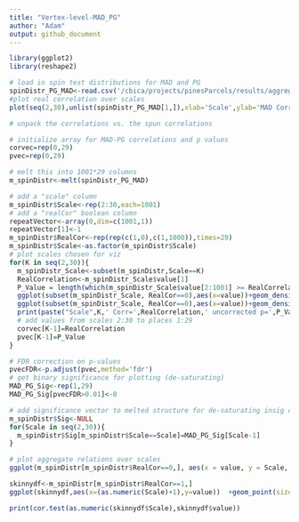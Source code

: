 ```yaml
---
title: "Vertex-level-MAD_PG"
author: "Adam"
output: github_document
---
```

```r
library(ggplot2)
library(reshape2)
```

```r
# load in spin test distributions for MAD and PG
spinDistr_PG_MAD<-read.csv('/cbica/projects/pinesParcels/results/aggregated_data/SpinTestDistrs_MAD_PG1.csv')
#plot real correlation over scales
plot(seq(2,30),unlist(spinDistr_PG_MAD[1,]),xlab='Scale',ylab='MAD Corr with PG')
```

```r
# unpack the correlations vs. the spun correlations

# initialize array for MAD-PG correlations and p values
corvec=rep(0,29)
pvec=rep(0,29)

# melt this into 1001*29 columns 
m_spinDistr<-melt(spinDistr_PG_MAD)

# add a "scale" column
m_spinDistr$Scale<-rep(2:30,each=1001)
# add a "realCor" boolean column
repeatVector<-array(0,dim=c(1001,1))
repeatVector[1]<-1
m_spinDistr$RealCor<-rep(rep(c(1,0),c(1,1000)),times=29)
m_spinDistr$Scale<-as.factor(m_spinDistr$Scale)
# plot scales chosen for viz
for(K in seq(2,30)){
  m_spinDistr_Scale<-subset(m_spinDistr,Scale==K)
  RealCorrelation<-m_spinDistr_Scale$value[1]
  P_Value = length(which(m_spinDistr_Scale$value[2:1001] >= RealCorrelation)) / 1000;
  ggplot(subset(m_spinDistr_Scale, RealCor==0),aes(x=value))+geom_density()+geom_point(data = m_spinDistr_Scale[1,],aes(y=0),size=7,color='#BC3754')+theme_classic(base_size=40)+ylab('')+xlab(expression(rho))+guides(y="none")
  ggplot(subset(m_spinDistr_Scale, RealCor==0),aes(x=value))+geom_density(size=1.5)+geom_vline(xintercept =  RealCorrelation,size=2,color='#BC3754')+theme_classic(base_size=40)+ylab('')+xlab('r')+guides(y="none")
  print(paste("Scale",K,' Corr=',RealCorrelation,' uncorrected p=',P_Value,sep=''))
  # add values from scales 2:30 to places 1:29
  corvec[K-1]=RealCorrelation
  pvec[K-1]=P_Value
}

# FDR correction on p-values
pvecFDR<-p.adjust(pvec,method='fdr')
# get binary significance for plotting (de-saturating)
MAD_PG_Sig<-rep(1,29)
MAD_PG_Sig[pvecFDR>0.01]<-0

# add significance vector to melted structure for de-saturating insig correlation values
m_spinDistr$Sig<-NULL
for(Scale in seq(2,30)){
  m_spinDistr$Sig[m_spinDistr$Scale==Scale]=MAD_PG_Sig[Scale-1]
}

```

```r
# plot aggregate relations over scales
ggplot(m_spinDistr[m_spinDistr$RealCor==0,], aes(x = value, y = Scale, group = Scale))+xlab('r') + geom_jitter(size = 2,alpha=.2) +geom_point(data=m_spinDistr[m_spinDistr$RealCor==1,],aes(x=value,y=Scale,color=factor(Sig)),size=7)+scale_color_manual(values=c('#d4af37', '#01613b'))+theme_classic(base_size = 40)+coord_flip()+theme(legend.position = "none")+ylab('# of Networks')+scale_y_discrete(breaks=seq(2,30,by=2))
```


```r
skinnydf<-m_spinDistr[m_spinDistr$RealCor==1,]
ggplot(skinnydf,aes(x=(as.numeric(Scale)+1),y=value))  +geom_point(size=6)+geom_smooth(method='lm',color='black',size=2)+theme_classic(base_size=40) + xlab('# of Networks') + ylab('r')+scale_x_continuous(breaks=seq(2,30,by=4))
```

```r
print(cor.test(as.numeric(skinnydf$Scale),skinnydf$value))
```